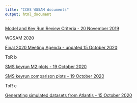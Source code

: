 ```yaml
---
title: "ICES WGSAM documents"
output: html_document
---
```


 <!-- ADD LINKS BELOW, note, using the RMD link syntax will open the presentation in the same tab, which is annoying. Use the html with the "_blank" to fix that behavior -->
 

<a href="https://ices-eg.github.io/wg_WGSAM/ReviewCriteria.html" target="_blank"> Model and Key Run Review Criteria - 20 November 2019 </a>


WGSAM 2020

<a href="https://ices-eg.github.io/wg_WGSAM/2020_Agenda.html" target="_blank"> Final 2020 Meeting Agenda - updated 15 October 2020 </a>

ToR b

<a href="https://ices-eg.github.io/wg_WGSAM/NorthSeaKeyRun_HerringM2.html" target="_blank"> SMS keyrun M2 plots - 19 October 2020 </a>

<a href="https://ices-eg.github.io/wg_WGSAM/NorthSeaKeyRun_SuppPlots.html" target="_blank"> SMS keyrun comparison plots - 19 October 2020 </a>

ToR c

<a href="https://sgaichas.github.io/poseidon-dev/atlantisom_landingpage.html" target="_blank"> Generating simulated datasets from Atlantis - 15 October 2020 </a>


